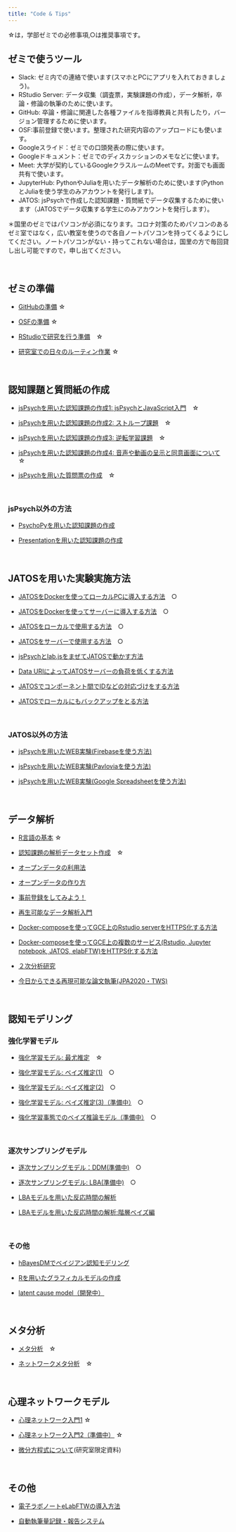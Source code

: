 ```yaml
---
title: "Code & Tips"
---
```


☆は，学部ゼミでの必修事項,○は推奨事項です。

## ゼミで使うツール

- Slack: ゼミ内での連絡で使います(スマホとPCにアプリを入れておきましょう)。
- RStudio Server: データ収集（調査票，実験課題の作成），データ解析，卒論・修論の執筆のために使います。
- GitHub: 卒論・修論に関連した各種ファイルを指導教員と共有したり，バージョン管理するために使います。
- OSF:事前登録で使います。整理された研究内容のアップロードにも使います。
- Googleスライド：ゼミでの口頭発表の際に使います。
- Googleドキュメント：ゼミでのディスカッションのメモなどに使います。
- Meet: 大学が契約しているGoogleクラスルームのMeetです。対面でも画面共有で使います。
- JupyterHub: PythonやJuliaを用いたデータ解析のために使います(PythonとJuliaを使う学生のみアカウントを発行します)。
- JATOS: jsPsychで作成した認知課題・質問紙でデータ収集するために使います（JATOSでデータ収集する学生にのみアカウントを発行します）。

＊国里のゼミではパソコンが必須になります。コロナ対策のためパソコンのあるゼミ室ではなく，広い教室を使うので各自ノートパソコンを持ってくるようにしてください。ノートパソコンがない・持ってこれない場合は，国里の方で毎回貸し出し可能ですので，申し出てください。

<br />

## ゼミの準備

- [GitHubの準備](how-to-github.html) ☆

- [OSFの準備](how-to-osf.html) ☆

- [RStudioで研究を行う準備](how-to-write-with-rstudio.html)　☆

- [研究室での日々のルーティン作業](how-to-labnote.html) ☆

<br />

## 認知課題と質問紙の作成

- [jsPsychを用いた認知課題の作成1: jsPsychとJavaScript入門](how-to-jspsych1.html)　☆

- [jsPsychを用いた認知課題の作成2: ストループ課題](how-to-jspsych2.html)　☆

- [jsPsychを用いた認知課題の作成3: 逆転学習課題](how-to-jspsych3.html)　☆

- [jsPsychを用いた認知課題の作成4: 音声や動画の呈示と同意画面について](how-to-jspsych4.html)　☆

- [jsPsychを用いた質問票の作成](how-to-jspsych5.html)　☆

<br />

### jsPsych以外の方法

- [PsychoPyを用いた認知課題の作成](https://github.com/ykunisato/training-of-psychopy)

- [Presentationを用いた認知課題の作成](how-to-presentation.html)

<br />

## JATOSを用いた実験実施方法

- [JATOSをDockerを使ってローカルPCに導入する方法](how-to-jatos-local.html)　○

- [JATOSをDockerを使ってサーバーに導入する方法](how-to-jatos-web.html)　○

- [JATOSをローカルで使用する方法](how-to-jspsych-jatos-local.html)　○

- [JATOSをサーバーで使用する方法](how-to-jspsych-jatos-web.html)　○

- [jsPsychとlab.jsをまぜてJATOSで動かす方法](how-to-labjs-jspsych-jatos.html) 

- [Data URIによってJATOSサーバーの負荷を低くする方法](jspsych-data-uri.html)　

- [JATOSでコンポーネント間でIDなどの対応づけをする方法](jspsych-id-jatos.html)

- [JATOSでローカルにもバックアップをとる方法](japsych-jatos-locak-backup.html)

<br />

### JATOS以外の方法

- [jsPsychを用いたWEB実験(Firebaseを使う方法)](how-to-jspsych-firebase.html)

- [jsPsychを用いたWEB実験(Pavloviaを使う方法)](how-to-jspsych-pavlovia.html)

- [jsPsychを用いたWEB実験(Google Spreadsheetを使う方法)](how-to-jspsych-google-sheet.html)

<br />

## データ解析

- [R言語の基本](how-to-R-language.html) ☆

- [認知課題の解析データセット作成](how-to-dataHandling.html)　☆

- [オープンデータの利用法](how-to-open-data.html)

- [オープンデータの作り方](https://ykunisato.github.io/ccp-lab-slide/open_data/open_data.html)

- [事前登録をしてみよう！](how-to-preregistration-aspredicted.html)

- [再生可能なデータ解析入門](how-to-reproducible-analysis.html)　

- [Docker-composeを使ってGCE上のRstudio serverをHTTPS化する方法](how-to-rstudio-gce-https.html)

- [Docker-composeを使ってGCE上の複数のサービス(Rstudio, Jupyter notebook, JATOS, elabFTW)をHTTPS化する方法](how-to-docker-compose-https.html)

- [２次分析研究](https://ykunisato.github.io/ccp-lab-slide/spring_seminar_JSSP_2021/secondary_analysis/slide.html#1)

- [今日からできる再現可能な論文執筆(JPA2020・TWS)](https://ykunisato.github.io/jpa2020-tws-002/)


<br />

## 認知モデリング
### 強化学習モデル
- [強化学習モデル: 最尤推定](how-to-cognitive-modeling-rl1.html)　☆

- [強化学習モデル: ベイズ推定(1)](how-to-cognitive-modeling-rl2.html)　○

- [強化学習モデル: ベイズ推定(2)](how-to-cognitive-modeling-rl3.html)　○

- [強化学習モデル: ベイズ推定(3)（準備中）](how-to-cognitive-modeling-rl4.html)　○

- [強化学習事態でのベイズ推論モデル（準備中）](how-to-cognitive-modeling-rl5.html)　○

<br />

### 逐次サンプリングモデル

- [逐次サンプリングモデル：DDM(準備中)](how-to-cognitive-modeling-ssm1.html)　○

- [逐次サンプリングモデル: LBA(準備中)](how-to-cognitive-modeling-ssm2.html)　○

- [LBAモデルを用いた反応時間の解析](https://ykunisato.github.io/lbaStan/lbaStan.html)

- [LBAモデルを用いた反応時間の解析:階層ベイズ編](https://ykunisato.github.io/hlbaStan/hlbaStan.html)

<br />

### その他

- [hBayesDMでベイジアン認知モデリング](how-to-hBayesDM.html)

- [Rを用いたグラフィカルモデルの作成](how-to-graphicalModel.html)

- [latent cause model（開発中）](https://ykunisato.github.io/lcmr/)

<br />

## メタ分析

- [メタ分析](how-to-meta1.html)　☆

- [ネットワークメタ分析](how-to-meta2.html)　☆

<br />

## 心理ネットワークモデル

- [心理ネットワーク入門1](how-to-psychological-network1.html) ☆

- [心理ネットワーク入門2（準備中）](how-to-psychological-network2.html) ☆

- [微分方程式について](https://github.com/ykunisato/kunisato-lab-materials/blob/main/learning_ODE.md)(研究室限定資料)

<br />

## その他

- [電子ラボノートeLabFTWの導入方法](how-to-elabftw.html)

- [自動執筆量記録・報告システム](how-to-google-doc.html)

